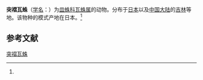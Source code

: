 {{Speciesbox
| name = 突褶瓦蛛
| status = 
| status_system = 
| image = 
| genus = Walckenaeria
| species = soundyoensis
| authority = (Saito, 1986)<ref name='id13373'>{{cite web| url =http://www.bioinfo.cn/db05/BjdwSpecies.php?action=view&id=13373| title =突褶瓦蛛| work =《中国动物物种编目数据库》| publisher =中国科学院微生物研究所| author =中国科学院动物研究所| accessdate =2009-04-28| deadurl =yes| archiveurl =https://web.archive.org/web/20160305051257/http://www.bioinfo.cn/db05/BjdwSpecies.php?action=view&id=13373| archivedate =2016-03-05}}</ref>
}}

'''突褶瓦蛛'''（[[学名|学名]]：{{lang|la|''Walckenaeria soundyoensis''}}）为[[皿蛛科|皿蛛科]][[瓦蛛属|瓦蛛属]]的动物。分布于[[日本|日本]]以及[[中国大陆|中国大陆]]的[[吉林|吉林]]等地。该物种的模式产地在日本。<ref name='id13373'/>

== 参考文献 ==
{{reflist}}

{{Wikispecies|Walckenaeria soundyoensis}}

[[Category:瓦蛛属|突褶瓦蛛]]


{{蜘蛛小作品}}